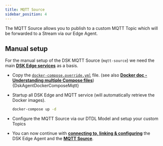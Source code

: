 ```yaml
---
title: MQTT Source
sidebar_position: 4
---
```



The MQTT Source allows you to publish to a custom MQTT Topic which will be forwarded to a Stream via our Edge Agent. 

## Manual setup

For the manual setup of the DSK MQTT Source (`mqtt-source`) we need the main [**DSK Edge services**](../docker-compose#agent-manual-setup) as a basis.

* Copy the [`docker-compose.override.yml`](../../../deployments/dsk-agent/mqtt/docker-compose.override.yml) file.
(see also [**Docker doc - Understanding multiple Compose files**](https://docs.docker.com/compose/extends/#understanding-multiple-compose-files))
<CodeBlock className="language-yml" title="docker-compose.override.yml">{DskAgentDockerComposeMqtt}</CodeBlock>

* Startup all DSK Edge and MQTT service (will automatically retrieve the Docker images).
    ```bash
    docker-compose up -d
    ```
* Configure the MQTT Source via our DTDL Model and setup your custom Topics

* You can now continue with [**connecting to, linking & configuring**](../../agent_companion.mdx#agent-companion-connect) the DSK Edge Agent and the [**MQTT Source**](../../../provide_data/iot/mqtt.md).